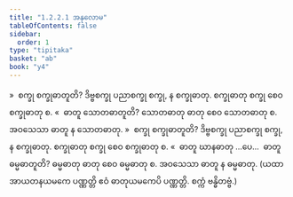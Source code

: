 ```yaml
---
title: "1.2.2.1 အနုလောမ"
tableOfContents: false
sidebar:
  order: 1
type: "tipitaka"
basket: "ab"
book: "y4"
---
```



<DynamicBreadcrumb />

<Division number="12" book="y4" e="ch" v="33" p="201">

<Paragraph number="163" book="y4">
»  စက္ခု စက္ခုဓာတူတိ?
</Paragraph>

<Paragraph number="164" book="y4">
ဒိဗ္ဗစက္ခု ပညာစက္ခု စက္ခု, န စက္ခုဓာတု. စက္ခုဓာတု စက္ခု စေဝ စက္ခုဓာတု စ.
</Paragraph>

<Paragraph number="165" book="y4">
«  ဓာတူ သောတဓာတူတိ?
</Paragraph>

<Paragraph number="166" book="y4">
သောတဓာတု ဓာတု စေဝ သောတဓာတု စ. အဝသေသာ ဓာတူ န သောတဓာတု.
</Paragraph>

<Paragraph number="167" book="y4">
»  စက္ခု စက္ခုဓာတူတိ?
</Paragraph>

<Paragraph number="168" book="y4">
ဒိဗ္ဗစက္ခု ပညာစက္ခု စက္ခု, န စက္ခုဓာတု. စက္ခုဓာတု စက္ခု စေဝ စက္ခုဓာတု စ.
</Paragraph>

<Paragraph number="169" book="y4">
«  ဓာတူ ဃာနဓာတု …ပေ…  ဓာတူ ဓမ္မဓာတူတိ?
</Paragraph>

<Paragraph number="170" book="y4">
ဓမ္မဓာတု ဓာတု စေဝ ဓမ္မဓာတု စ. အဝသေသာ ဓာတူ န ဓမ္မဓာတု.
</Paragraph>

<Paragraph number="171" book="y4">
(ယထာ အာယတနယမကေ ပဏ္ဏတ္တိ ဧဝံ ဓာတုယမကေပိ ပဏ္ဏတ္တိ. စက္ကံ ဗန္ဓိတဗ္ဗံ.)
</Paragraph>
</Division>
